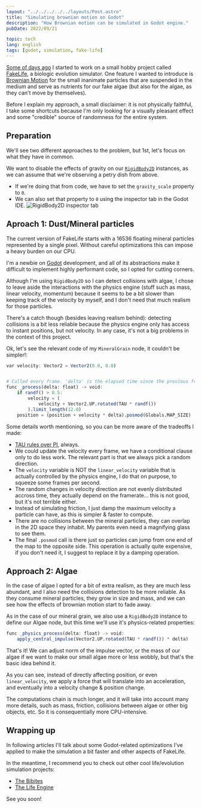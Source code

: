 ```yaml
---
layout: "../../../../../layouts/Post.astro"
title: "Simulating brownian motion on Godot"
description: "How Brownian motion can be simulated in Godot engine."
pubDate: 2022/09/21

topic: tech
lang: english
tags: [godot, simulation, fake-life]
---
```


[Some of days ago](https://castarco.itch.io/fakelife/devlog/429445/first-release-pre-alpha)
I started to work on a small hobby project called [FakeLife](https://castarco.itch.io/fakelife),
a biologic evolution simulator. One feature I wanted to introduce is
[Brownian Motion](https://en.wikipedia.org/wiki/Brownian_motion) for the small
inanimate particles that are suspended in the medium and serve as nutrients for
our fake algae (but also for the algae, as they can't move by themselves).

Before I explain my approach, a small disclaimer: it is not physically faithful,
I take some shortcuts because I'm only looking for a visually pleasant effect
and some "credible" source of randomness for the entire system.

## Preparation

We'll see two different approaches to the problem, but 1st, let's focus on what
they have in common.

We want to disable the effects of gravity on our
[`RigidBody2D`](https://docs.godotengine.org/en/stable/tutorials/physics/physics_introduction.html?highlight=rigidbody2d#rigidbody2d)
instances, as we can assume that we're observing a petry dish from above.

- If we're doing that from code, we have to set the `gravity_scale` property to
  `0`.
- We can also set that property to `0` using the inspector tab in the Godot IDE.
  <img
  	src="/images/blog/20220921_gravity_scale.png"
  	alt="RigidBody2D inspector tab"
  	class="rounded-xl mb-4"
  />

## Aproach 1: Dust/Mineral particles

The current version of FakeLife starts with a 16536 floating mineral particles
represented by a single pixel. Without careful optimizations this can impose a
heavy burden on our CPU.

I'm a newbie on [Godot](https://godotengine.org/) development, and all of its
abstractions make it difficult to implement highly performant code, so I opted
for cutting corners.

Although I'm using `RigidBody2D` so I can detect collisions with algae, I chose
to leave aside the interactions with the physics engine (stuff such as mass,
linear velocity, momentum) because it seems to be a bit slower than keeping
track of the velocity by myself, and I don't need that much realism for those
particles.

There's a catch though (besides leaving realism behind): detecting collisions is
a bit less reliable because the physics engine only has access to instant
positions, but not velocity. In any case, it's not a big problems in the context
of this project.

Ok, let's see the relevant code of my `MineralGrain` node, it couldn't be simpler!:

```julia
var velocity: Vector2 = Vector2(0.0, 0.0)


# Called every frame. 'delta' is the elapsed time since the previous frame.
func _process(delta: float) -> void:
	if randf() > 0.5:
		velocity = (
			velocity + Vector2.UP.rotated(TAU * randf())
		).limit_length(12.0)
	position = (position + velocity * delta).posmod(Globals.MAP_SIZE)
```

Some details worth mentioning, so you can be more aware of the tradeoffs I made:

- [TAU rules over PI](https://treelight.com/essays/ideas/the-way-of-the-tau-better-than-pi/),
  always.
- We could update the velocity every frame, we have a conditional clause only to
  do less work. The relevant part is that we always pick a random direction.
- The `velocity` variable is NOT the `linear_velocity` variable that is actually
  controlled by the physics engine, I do that on purpose, to squeeze some frames
  per second.
- The random changes in velocity direction are not evenly distributed accross
  time, they actually depend on the framerate... this is not good, but it's not
  terrible either.
- Instead of simulating friction, I just damp the maximum velocity a particle
  can have, as this is simpler & faster to compute.
- There are no collisions between the mineral particles, they can overlap in the
  2D space they inhabit. My parents even need a magnifying glass to see them.
- The final `.posmod` call is there just so particles can jump from one end of
  the map to the opposite side. This operation is actually quite expensive, if
  you don't need it, I suggest to replace it by a damping operation.

## Approach 2: Algae

In the case of algae I opted for a bit of extra realism, as they are much less
abundant, and I also need the collisions detection to be more reliable. As they
consume mineral particles, they grow in size and mass, and we can see how the
effects of brownian motion start to fade away.

As in the case of our mineral grain, we also use a `RigidBody2D` instance to
define our Algae node, but this time we'll use it's physics-related properties:

```julia
func _physics_process(delta: float) -> void:
	apply_central_impulse(Vector2.UP.rotated(TAU * randf()) * delta)
```

That's it! We can adjust norm of the impulse vector, or the mass of our algae
if we want to make our small algae more or less wobbly, but that's the basic
idea behind it.

As you can see, instead of directly affecting position, or even
`linear_velocity`, we apply a force that will translate into an acceleration,
and eventually into a velocity change & position change.

The computations chain is much longer, and it will take into account many more
details, such as mass, friction, collisions between algae or other big objects,
etc. So it is consequentially more CPU-intensive.

## Wrapping up

In following articles I'll talk about some Godot-related optimizations I've
applied to make the simulation a bit faster and other aspects of FakeLife.

In the meantime, I recommend you to check out other cool life/evolution
simulation projects:

- [The Bibites](https://leocaussan.itch.io/the-bibites)
- [The Life Engine](https://thelifeengine.net/)

See you soon!
